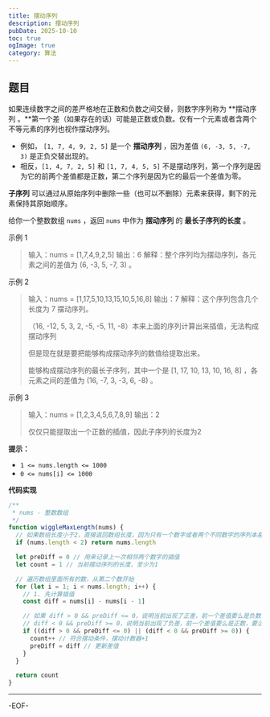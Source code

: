 ```yaml
---
title: 摆动序列
description: 摆动序列
pubDate: 2025-10-10
toc: true
ogImage: true
category: 算法
---
```


## 题目

如果连续数字之间的差严格地在正数和负数之间交替，则数字序列称为 **摆动序列 。**第一个差（如果存在的话）可能是正数或负数。仅有一个元素或者含两个不等元素的序列也视作摆动序列。

- 例如， `[1, 7, 4, 9, 2, 5]` 是一个 **摆动序列** ，因为差值 `(6, -3, 5, -7, 3)` 是正负交替出现的。
- 相反，`[1, 4, 7, 2, 5]` 和 `[1, 7, 4, 5, 5]` 不是摆动序列，第一个序列是因为它的前两个差值都是正数，第二个序列是因为它的最后一个差值为零。

**子序列** 可以通过从原始序列中删除一些（也可以不删除）元素来获得，剩下的元素保持其原始顺序。

给你一个整数数组 `nums` ，返回 `nums` 中作为 **摆动序列** 的 **最长子序列的长度** 。

示例 1

> 输入：nums = [1,7,4,9,2,5]
> 输出：6
> 解释：整个序列均为摆动序列，各元素之间的差值为 (6, -3, 5, -7, 3) 。

示例 2

> 输入：nums = [1,17,5,10,13,15,10,5,16,8]
> 输出：7
> 解释：这个序列包含几个长度为 7 摆动序列。
>
> （16, -12, 5, 3, 2, -5, -5, 11, -8）本来上面的序列计算出来插值，无法构成摆动序列
>
> 但是现在就是要把能够构成摆动序列的数值给提取出来。
>
> 能够构成摆动序列的最长子序列，其中一个是 [1, 17, 10, 13, 10, 16, 8] ，各元素之间的差值为 (16, -7, 3, -3, 6, -8) 。

示例 3

> 输入：nums = [1,2,3,4,5,6,7,8,9]
> 输出：2
>
> 仅仅只能提取出一个正数的插值，因此子序列的长度为2

**提示：**

- `1 <= nums.length <= 1000`
- `0 <= nums[i] <= 1000`

**代码实现**

```js
/**
 * nums - 整数数组
 */
function wiggleMaxLength(nums) {
  // 如果数组长度小于2，直接返回数组长度，因为只有一个数字或者两个不同数字的序列本身就是摆动序列
  if (nums.length < 2) return nums.length

  let preDiff = 0 // 用来记录上一次相邻两个数字的插值
  let count = 1 // 当前摆动序列的长度，至少为1

  // 遍历数组里面所有的数，从第二个数开始
  for (let i = 1; i < nums.length; i++) {
    // 1. 先计算插值
    const diff = nums[i] - nums[i - 1]

    // 如果 diff > 0 && preDiff <= 0，说明当前出现了正差，前一个差值要么是负数，要么是0（一开始还未确定方向的情况）
    // diff < 0 && preDiff >= 0，说明当前出现了负差，前一个差值要么是正数，要么是0（一开始还未确定方向的情况）
    if ((diff > 0 && preDiff <= 0) || (diff < 0 && preDiff >= 0)) {
      count++ // 符合摆动条件，摆动计数器+1
      preDiff = diff // 更新差值
    }
  }

  return count
}
```

---

-EOF-
